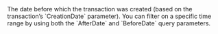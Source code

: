   

  
<ParamField body="BeforeDate" type="timestamp" >     
The date before which the transaction was created (based on the transaction’s `CreationDate` parameter). You can filter on a specific time range by using both the `AfterDate` and `BeforeDate` query parameters.  
</ParamField>